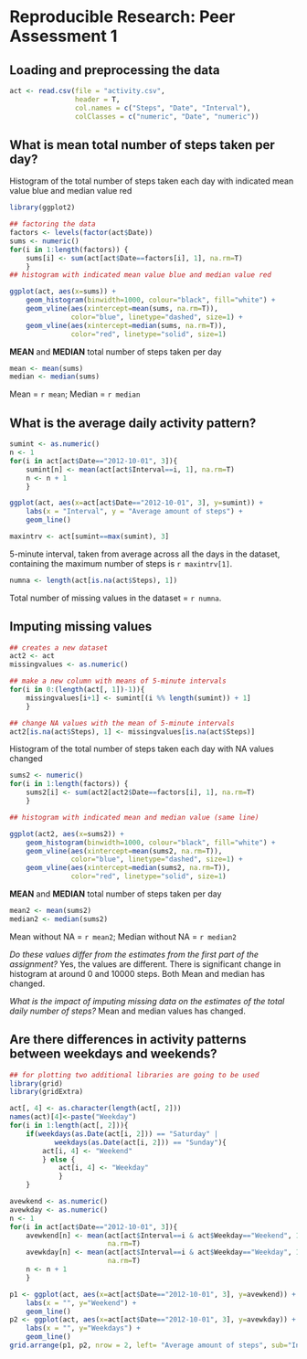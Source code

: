 # Reproducible Research: Peer Assessment 1


## Loading and preprocessing the data
```r
act <- read.csv(file = "activity.csv",
                header = T,
                col.names = c("Steps", "Date", "Interval"),
                colClasses = c("numeric", "Date", "numeric"))

```

## What is mean total number of steps taken per day?

Histogram of the total number of steps taken each day with indicated mean value blue and median value red
```r
library(ggplot2)

## factoring the data
factors <- levels(factor(act$Date))
sums <- numeric()
for(i in 1:length(factors)) {
    sums[i] <- sum(act[act$Date==factors[i], 1], na.rm=T)
    }
## histogram with indicated mean value blue and median value red
```
```r
ggplot(act, aes(x=sums)) +
    geom_histogram(binwidth=1000, colour="black", fill="white") + 
    geom_vline(aes(xintercept=mean(sums, na.rm=T)),
               color="blue", linetype="dashed", size=1) +
    geom_vline(aes(xintercept=median(sums, na.rm=T)),
               color="red", linetype="solid", size=1)
```

**MEAN** and **MEDIAN** total number of steps taken per day
```r
mean <- mean(sums)
median <- median(sums)
```
Mean = `r mean`;
Median = `r median`

## What is the average daily activity pattern?
```r
sumint <- as.numeric()
n <- 1
for(i in act[act$Date=="2012-10-01", 3]){
    sumint[n] <- mean(act[act$Interval==i, 1], na.rm=T)
    n <- n + 1
    }
```
```r
ggplot(act, aes(x=act[act$Date=="2012-10-01", 3], y=sumint)) +
    labs(x = "Interval", y = "Average amount of steps") +
    geom_line()
```

```r
maxintrv <- act[sumint==max(sumint), 3]
```

5-minute interval, taken from average across all the days in the dataset, containing the maximum number of steps is `r maxintrv[1]`.

```r
numna <- length(act[is.na(act$Steps), 1])
```

Total number of missing values in the dataset = `r numna`.

## Imputing missing values
```r
## creates a new dataset
act2 <- act
missingvalues <- as.numeric()

## make a new column with means of 5-minute intervals
for(i in 0:(length(act[, 1])-1)){
    missingvalues[i+1] <- sumint[(i %% length(sumint)) + 1]
    }   

## change NA values with the mean of 5-minute intervals
act2[is.na(act$Steps), 1] <- missingvalues[is.na(act$Steps)]
```

Histogram of the total number of steps taken each day with NA values changed
```r
sums2 <- numeric()
for(i in 1:length(factors)) {
    sums2[i] <- sum(act2[act2$Date==factors[i], 1], na.rm=T)
    }

## histogram with indicated mean and median value (same line)
```
```r
ggplot(act2, aes(x=sums2)) +
    geom_histogram(binwidth=1000, colour="black", fill="white") + 
    geom_vline(aes(xintercept=mean(sums2, na.rm=T)),
               color="blue", linetype="dashed", size=1) +
    geom_vline(aes(xintercept=median(sums2, na.rm=T)),
               color="red", linetype="solid", size=1)
```

**MEAN** and **MEDIAN** total number of steps taken per day
```r
mean2 <- mean(sums2)
median2 <- median(sums2)
```
Mean without NA = `r mean2`;
Median without NA = `r median2`

*Do these values differ from the estimates from the first part of the assignment?*
Yes, the values are different. There is significant change in histogram at around 0 and 10000 steps. Both Mean and median has changed.

*What is the impact of imputing missing data on the estimates of the total daily number of steps?*
Mean and median values has changed. 

## Are there differences in activity patterns between weekdays and weekends?
```r
## for plotting two additional libraries are going to be used
library(grid)
library(gridExtra)

act[, 4] <- as.character(length(act[, 2]))
names(act)[4]<-paste("Weekday") 
for(i in 1:length(act[, 2])){
    if(weekdays(as.Date(act[i, 2])) == "Saturday" | 
           weekdays(as.Date(act[i, 2])) == "Sunday"){
        act[i, 4] <- "Weekend"
        } else {
            act[i, 4] <- "Weekday"
            }
    }

avewkend <- as.numeric()
avewkday <- as.numeric()
n <- 1
for(i in act[act$Date=="2012-10-01", 3]){
    avewkend[n] <- mean(act[act$Interval==i & act$Weekday=="Weekend", 1], 
                        na.rm=T)
    avewkday[n] <- mean(act[act$Interval==i & act$Weekday=="Weekday", 1], 
                        na.rm=T)
    n <- n + 1
    }
```
```r
p1 <- ggplot(act, aes(x=act[act$Date=="2012-10-01", 3], y=avewkend)) +
    labs(x = "", y="Weekend") +
    geom_line()
p2 <- ggplot(act, aes(x=act[act$Date=="2012-10-01", 3], y=avewkday)) +
    labs(x = "", y="Weekdays") +
    geom_line()
grid.arrange(p1, p2, nrow = 2, left= "Average amount of steps", sub="Interval")
```
